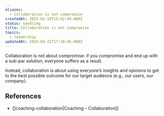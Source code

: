 ```yaml
---
aliases:
  - Collaboration is not compromise
createdAt: 2025-01-19T15:42:49.000Z
status: seedling
title: Collaboration is not compromise
topics:
  - leadership
updatedAt: 2025-04-21T17:30:45.000Z
---
```

Collaboration is not about compromise: if you compromise and end up with a sub-par solution, everyone suffers as a result.

Instead, collaboration is about using everyone’s insights and opinions to get to the best possible outcome for our target audience (e.g., our users, our company).

## References

- [[coaching-collaboration|Coaching – Collaboration]]
